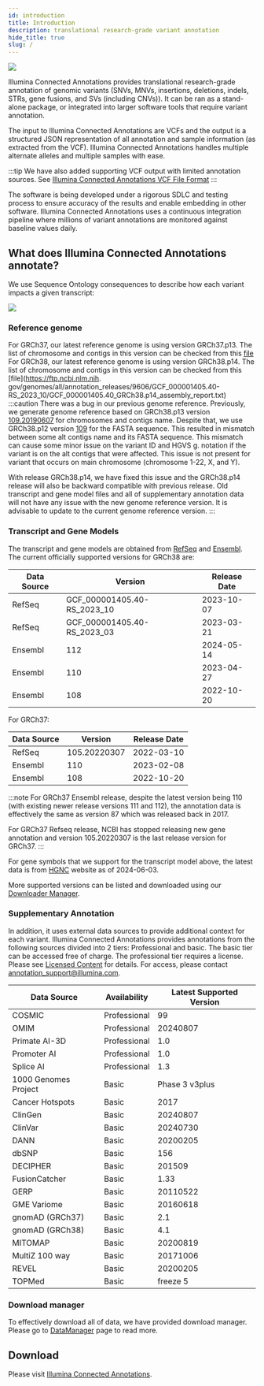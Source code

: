 ```yaml
---
id: introduction
title: Introduction
description: translational research-grade variant annotation
hide_title: true
slug: /
---
```



![](ICAnnotations.png)

Illumina Connected Annotations provides translational research-grade annotation of genomic variants (SNVs, MNVs, insertions, deletions, indels, STRs, gene fusions, and SVs (including CNVs)). It can be ran as a stand-alone package, or integrated into larger software tools that require variant annotation.

The input to Illumina Connected Annotations are VCFs and the output is a structured JSON representation of all annotation and sample information (as extracted from the VCF). Illumina Connected Annotations handles multiple alternate alleles and multiple samples with ease.

:::tip
We have also added supporting VCF output with limited annotation sources. See [Illumina Connected Annotations VCF File Format](./../file-formats/illumina-annotator-vcf-file-format.mdx)
:::

The software is being developed under a rigorous SDLC and testing process to ensure accuracy of the results and enable embedding in other software. Illumina Connected Annotations uses a continuous integration pipeline where millions of variant annotations are monitored against baseline values daily.


## What does Illumina Connected Annotations annotate?

We use Sequence Ontology consequences to describe how each variant impacts a given transcript:

![](TranscriptConsequences.svg)

### Reference genome

For GRCh37, our latest reference genome is using version GRCh37.p13. The list of chromosome and contigs in this version can be checked from this [file](https://ftp.ncbi.nlm.nih.gov/genomes/all/annotation_releases/9606/105.20220307/GCF_000001405.25_GRCh37.p13/GCF_000001405.25_GRCh37.p13_assembly_report.txt)
For GRCh38, our latest reference genome is using version GRCh38.p14. The list of chromosome and contigs in this version can be checked from this [file](https://ftp.ncbi.nlm.nih.
gov/genomes/all/annotation_releases/9606/GCF_000001405.40-RS_2023_10/GCF_000001405.40_GRCh38.p14_assembly_report.txt)
:::caution
There was a bug in our previous genome reference. Previously, we generate genome reference based on GRCh38.p13 version [109.20190607](https://ftp.ncbi.nlm.nih.gov/genomes/all/annotation_releases/9606/109.20190607/GCF_000001405.39_GRCh38.p13/GCF_000001405.39_GRCh38.p13_assembly_report.txt) for chromosomes and contigs name.
Despite that, we use GRCh38.p12 version [109](https://ftp.ncbi.nlm.nih.gov/genomes/all/annotation_releases/9606/109/GCF_000001405.38_GRCh38.p12/) for the FASTA sequence.
This resulted in mismatch between some alt contigs name and its FASTA sequence. This mismatch can cause some minor issue on the variant ID and HGVS g. notation if the variant is on the alt contigs that were affected.
This issue is not present for variant that occurs on main chromosome (chromosome 1-22, X, and Y).

With release GRCh38.p14, we have fixed this issue and the GRCh38.p14 release will also be backward compatible with previous release. Old transcript and gene model files and all of
supplementary annotation data will not have any issue with the new genome reference version.
It is advisable to update to the current genome reference version.
:::

### Transcript and Gene Models

The transcript and gene models are obtained from [RefSeq](https://ftp.ncbi.nlm.nih.gov/genomes/all/annotation_releases/9606/) and [Ensembl](https://ftp.ensembl.org/pub/).
The current officially supported versions for GRCh38 are:

| Data Source | Version                     | Release Date |
|-------------|-----------------------------|--------------|
| RefSeq      | GCF_000001405.40-RS_2023_10 | 2023-10-07   |
| RefSeq      | GCF_000001405.40-RS_2023_03 | 2023-03-21   |
| Ensembl     | 112                         | 2024-05-14   |
| Ensembl     | 110                         | 2023-04-27   |
| Ensembl     | 108                         | 2022-10-20   |

For GRCh37:

| Data Source | Version                     | Release Date |
|-------------|-----------------------------|--------------|
| RefSeq      | 105.20220307                | 2022-03-10   |
| Ensembl     | 110                         | 2023-02-08   |
| Ensembl     | 108                         | 2022-10-20   |

:::note
For GRCh37 Ensembl release, despite the latest version being 110 (with existing newer release versions 111 and 112), the annotation data is effectively the same as version 87 which was released back in 2017.

For GRCh37 Refseq release, NCBI has stopped releasing new gene annotation and version 105.20220307 is the last release version for GRCh37.
:::

For gene symbols that we support for the transcript model above, the latest data is from [HGNC](https://ftp.ebi.ac.uk/pub/databases/genenames/hgnc/json/hgnc_complete_set.json)
website as of 2024-06-03.

More supported versions can be listed and downloaded using our [Downloader Manager](../utilities/data-manager.mdx).

### Supplementary Annotation

In addition, it uses external data sources to provide additional context for each variant.
Illumina Connected Annotations provides annotations from the following sources divided into 2 tiers: Professional and basic.
The basic tier can be accessed free of charge. The professional tier requires a license. Please see [Licensed Content](./introduction/licensedContent) for details. For access, please contact annotation_support@illumina.com.

| Data Source          | Availability | Latest Supported Version |
|----------------------|--------------|--------------------------|
| COSMIC               | Professional | 99                       |
| OMIM                 | Professional | 20240807                 |
| Primate AI-3D        | Professional | 1.0                      |
| Promoter AI          | Professional | 1.0                      |
| Splice AI            | Professional | 1.3                      |
| 1000 Genomes Project | Basic        | Phase 3 v3plus           |
| Cancer Hotspots      | Basic        | 2017                     |
| ClinGen              | Basic        | 20240807                 |
| ClinVar              | Basic        | 20240730                 |
| DANN                 | Basic        | 20200205                 |
| dbSNP                | Basic        | 156                      |
| DECIPHER             | Basic        | 201509                   |
| FusionCatcher        | Basic        | 1.33                     |
| GERP                 | Basic        | 20110522                 |
| GME Variome          | Basic        | 20160618                 |
| gnomAD (GRCh37)      | Basic        | 2.1                      |
| gnomAD (GRCh38)      | Basic        | 4.1                      |
| MITOMAP              | Basic        | 20200819                 |
| MultiZ 100 way       | Basic        | 20171006                 |
| REVEL                | Basic        | 20200205                 |
| TOPMed               | Basic        | freeze 5                 |

### Download manager
To effectively download all of data, we have provided download manager. Please go to [DataManager](./utilities/data-manager) page to read more.

## Download
Please visit [Illumina Connected Annotations](https://developer.illumina.com/illumina-connected-annotations).
